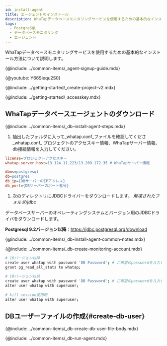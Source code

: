 ```yaml
---
id: install-agent
title: エージェントのインストール
description: WhaTapデータベースモニタリングサービスを使用するための基本的なインストール方法について説明します。
tags:
  - PostgreSQL
  - データベースモニタリング
  - エージェント
---
```



WhaTapデータベースモニタリングサービスを使用するための基本的なインストール方法について説明します。

{@include: ../common-items/_agent-signup-guide.mdx}  

{@youtube: Y66Siequ2S0}

{@include: ../getting-started/_create-project-v2.mdx}  

{@include: ../getting-started/_accesskey.mdx}

## WhaTapデータベースエージェントのダウンロード

{@include: ../common-items/_db-install-agent-steps.mdx}

1.  抽出したフォルダに入って_whatap.conf_ファイルを確認してくださ_whatap.conf_ プロジェクトのアクセスキー情報、WhaTapサーバー情報、db接続情報を入力してください。

```ini title='whatap.conf'
license=プロジェクトアクセスキー
whatap.server.host=13.124.11.223/13.209.172.35 # WhaTapサーバー情報

dbms=postgresql
db=postgres
db_ip={DBサーバーのIPアドレス}
db_port={DBサーバーのポート番号} 
```

1.  次のディレクトリにJDBCドライバーをダウンロードします。 _解凍されたフォルダ/jdbc_

  データベースサーバーのオペレーティングシステムとバージョン用のJDBCドライバをダウンロードします。 

  **Postgresql 9.2バージョン以降**：https://jdbc.postgresql.org/download

<!-- 공통 Notes -->

{@include: ../common-items/_db-install-agent-common-notes.mdx}

<!-- 모니터링용 계정 생성 -->

{@include: ../common-items/_db-create-monitoring-account.mdx}

<!-- PostgreSQL -->

```bash showLineNumbers
# 10バージョン以降
create user whatap with password 'DB Password'; # ご希望のpasswordを入力してください。
grant pg_read_all_stats to whatap;
 
# 10バージョン以前
create user whatap with password 'DB Password'; # ご希望のpasswordを入力してください。
alter user whatap with superuser;
 
# kill session使用時
alter user whatap with superuser;
```

## DBユーザーファイルの作成{#create-db-user}

<DBuserDesc name='default'/>

{@include: ../common-items/_db-create-db-user-file-body.mdx}

<!--## 에이전트 실행-->

{@include: ../common-items/_db-run-agent.mdx}
